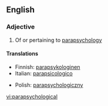 ==English==

===Adjective===
{{en-adj|-}}

# Of or pertaining to [[parapsychology]]

====Translations====
{{trans-top|of or pertaining to parapsychology}}
* Finnish: [[parapsykologinen]]
* Italian: [[parapsicologico]] {{m}}
{{trans-mid}}
* Polish: [[parapsychologiczny]] {{m}}
{{trans-bottom}}

[[vi:parapsychological]]